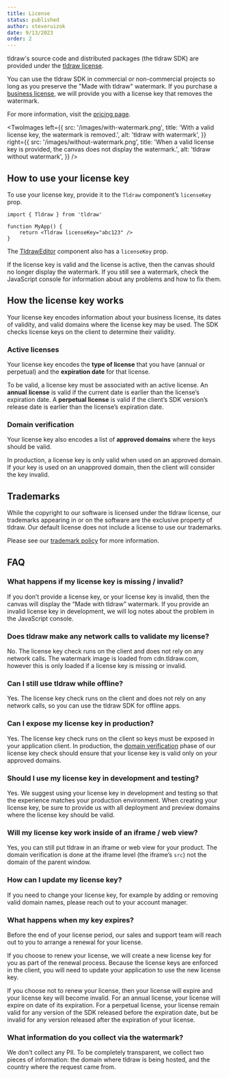 ```yaml
---
title: License
status: published
author: steveruizok
date: 9/13/2023
order: 2
---
```


tldraw's source code and distributed packages (the tldraw SDK) are provided under the [tldraw license](/legal/tldraw-license).

You can use the tldraw SDK in commercial or non-commercial projects so long as you preserve the "Made with tldraw" watermark. If you purchase a [business license](https://tldraw.dev#pricing), we will provide you with a license key that removes the watermark.

For more information, visit the [pricing page](https://tldraw.dev#pricing).

<TwoImages
	left={{
		src: '/images/with-watermark.png',
		title: 'With a valid license key, the watermark is removed.',
		alt: 'tldraw with watermark',
	}}
	right={{
		src: '/images/without-watermark.png',
		title: 'When a valid license key is provided, the canvas does not display the watermark.',
		alt: 'tldraw without watermark',
	}}
/>

## How to use your license key

To use your license key, provide it to the `Tldraw` component’s `licenseKey` prop.

```tsx
import { Tldraw } from 'tldraw'

function MyApp() {
	return <Tldraw licenseKey="abc123" />
}
```

<Callout>The [TldrawEditor](?) component also has a `licenseKey` prop.</Callout>

If the license key is valid and the license is active, then the canvas should no longer display the watermark. If you still see a watermark, check the JavaScript console for information about any problems and how to fix them.

## How the license key works

Your license key encodes information about your business license, its dates of validity, and valid domains where the license key may be used. The SDK checks license keys on the client to determine their validity.

### Active licenses

Your license key encodes the **type of license** that you have (annual or perpetual) and the **expiration date** for that license.

To be valid, a license key must be associated with an active license. An **annual** **license** is valid if the current date is earlier than the license’s expiration date. A **perpetual license** is valid if the client’s SDK version’s release date is earlier than the license’s expiration date.

### Domain verification

Your license key also encodes a list of **approved domains** where the keys should be valid.

In production, a license key is only valid when used on an approved domain. If your key is used on an unapproved domain, then the client will consider the key invalid.

## Trademarks

While the copyright to our software is licensed under the tldraw license, our trademarks appearing in or on the software are the exclusive property of tldraw. Our default license does not include a license to use our trademarks.

Please see our [trademark policy](https://github.com/tldraw/tldraw/blob/main/TRADEMARKS.md) for more information.

## FAQ

### What happens if my license key is missing / invalid?

If you don’t provide a license key, or your license key is invalid, then the canvas will display the “Made with tldraw” watermark. If you provide an invalid license key in development, we will log notes about the problem in the JavaScript console.

### Does tldraw make any network calls to validate my license?

No. The license key check runs on the client and does not rely on any network calls. The watermark image is loaded from cdn.tldraw.com, however this is only loaded if a license key is missing or invalid.

### Can I still use tldraw while offline?

Yes. The license key check runs on the client and does not rely on any network calls, so you can use the tldraw SDK for offline apps.

### Can I expose my license key in production?

Yes. The license key check runs on the client so keys must be exposed in your application client. In production, the [domain verification](#Domain-verification) phase of our license key check should ensure that your license key is valid only on your approved domains.

### Should I use my license key in development and testing?

Yes. We suggest using your license key in development and testing so that the experience matches your production environment. When creating your license key, be sure to provide us with all deployment and preview domains where the license key should be valid.

### Will my license key work inside of an iframe / web view?

Yes, you can still put tldraw in an iframe or web view for your product. The domain verification is done at the iframe level (the iframe’s `src`) not the domain of the parent window.

### How can I update my license key?

If you need to change your license key, for example by adding or removing valid domain names, please reach out to your account manager.

### What happens when my key expires?

Before the end of your license period, our sales and support team will reach out to you to arrange a renewal for your license.

If you choose to renew your license, we will create a new license key for you as part of the renewal process. Because the license keys are enforced in the client, you will need to update your application to use the new license key.

If you choose not to renew your license, then your license will expire and your license key will become invalid. For an annual license, your license will expire on date of its expiration. For a perpetual license, your license remain valid for any version of the SDK released before the expiration date, but be invalid for any version released after the expiration of your license.

### What information do you collect via the watermark?

We don't collect any PII. To be completely transparent, we collect two pieces of information: the domain where tldraw is being hosted, and the country where the request came from.
